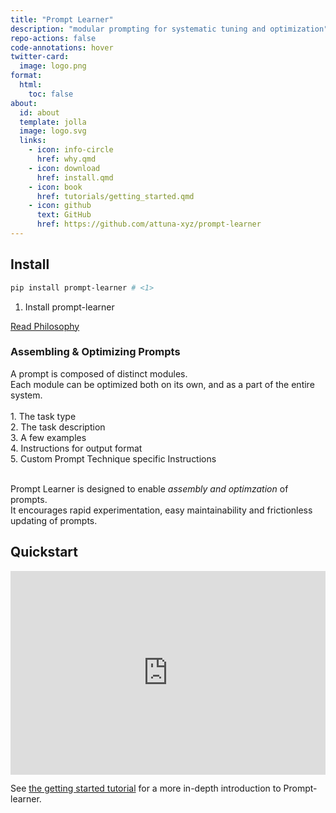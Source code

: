 ```yaml
---
title: "Prompt Learner"
description: "modular prompting for systematic tuning and optimization"
repo-actions: false
code-annotations: hover
twitter-card:
  image: logo.png
format:
  html:
    toc: false
about:
  id: about
  template: jolla
  image: logo.svg
  links:
    - icon: info-circle
      href: why.qmd
    - icon: download
      href: install.qmd
    - icon: book
      href: tutorials/getting_started.qmd
    - icon: github
      text: GitHub
      href: https://github.com/attuna-xyz/prompt-learner
---
```


::: {#about}
:::

## Install

```bash
pip install prompt-learner # <1>
```

1. Install prompt-learner

<div class="d-grid gap-2"><a class="btn btn-lg btn-primary" data-bs-toggle="collapse" href="#collapsePhilosphy" role="button" aria-expanded="false" aria-controls="collapsePhilosphy">Read Philosophy</a></div>

###

::: {#collapsePhilosphy .collapse .multi-collapse}

### Assembling & Optimizing Prompts

A prompt is composed of distinct modules. \
Each module can be optimized both on its own, and as a part of
the entire system. \
\
1. The task type \
2. The task description \
3. A few examples \
4. Instructions for output format \
5. Custom Prompt Technique specific Instructions \
\

Prompt Learner is designed to enable *assembly and optimzation* of prompts.\
It encourages rapid experimentation, easy maintainability and frictionless updating of prompts.

:::


###

## Quickstart

<div style="position: relative; padding-bottom: 64.63195691202873%; height: 0;"><iframe src="https://www.loom.com/embed/94f5345736d34af3b8b6b41e1be4c2a3?sid=97519725-93cf-4ac3-a6b9-6cbe0b20e90a" frameborder="0" webkitallowfullscreen mozallowfullscreen allowfullscreen style="position: absolute; top: 0; left: 0; width: 100%; height: 100%;"></iframe></div>

See [the getting started tutorial](tutorials/getting_started.qmd) for a more in-depth introduction to Prompt-learner. 






